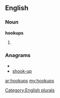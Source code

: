 ==English==

===Noun===
'''hookups'''

# {{plural of|[[hookup]]}}

===Anagrams===
* {{alphagram|hkoopsu}}
* [[shook-up#English|shook-up]]

[[Category:English plurals]]

[[ar:hookups]]
[[my:hookups]]